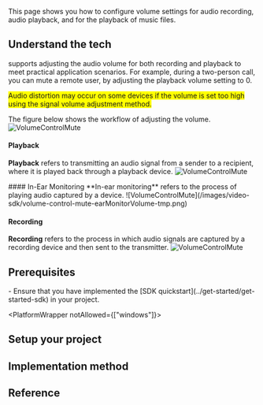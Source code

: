

This page shows you how to configure volume settings for audio recording, audio playback, and for the playback of music files.

## Understand the tech

<Vg k="COMPANY" /> <Vpd k="SDK"/> supports adjusting the audio volume for both recording and playback to meet practical application scenarios. For example, during a two-person call, you can mute a remote user, by adjusting the playback volume setting to 0.

<Admonition type="caution" title="Caution" style="background-color:yellow">Audio distortion may occur on some devices if the volume is set too high using the signal volume adjustment method.</Admonition>

The figure below shows the workflow of adjusting the volume.
![VolumeControlMute](/images/video-sdk/voulume-control-mute-adjustVolume-tmp.png)

#### Playback
**Playback** refers to transmitting an audio signal from a sender to a recipient, where it is played back through a playback device.
![VolumeControlMute](/images/video-sdk/volume-control-mute-playbackVolume-tmp.png)

<PlatformWrapper platform="android">
#### In-Ear Monitoring
**In-ear monitoring** refers to the process of playing audio captured by a device.
![VolumeControlMute](/images/video-sdk/volume-control-mute-earMonitorVolume-tmp.png)
</PlatformWrapper>

#### Recording 
**Recording** refers to the process in which audio signals are captured by a recording device and then sent to the transmitter.
![VolumeControlMute](/images/video-sdk/volume-control-mute-aquisitionVolume-tmp.png)


## Prerequisites
<Prerequisites/>
- Ensure that you have implemented the [SDK quickstart](../get-started/get-started-sdk) in your project. 

<PlatformWrapper notAllowed={["windows"]}>
## Setup your project
<ProjectSetup/>
</PlatformWrapper>

## Implementation method
<ProjectImplement/>

## Reference
<Reference/>
